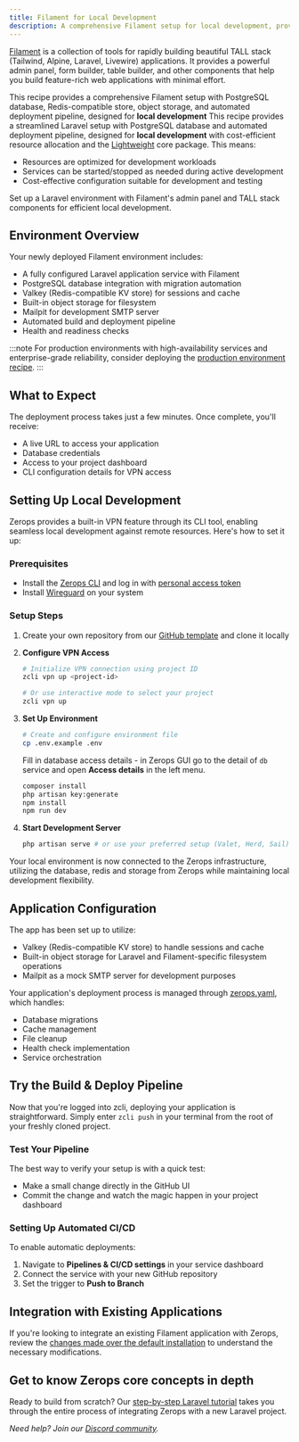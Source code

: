 ```yaml
---
title: Filament for Local Development
description: A comprehensive Filament setup for local development, providing a complete stack with PostgreSQL database, Redis-compatible KV store, object storage, and automated deployment pipeline, configured for cost-efficient workflows.
---
```



[Filament](https://filamentphp.com/) is a collection of tools for rapidly building beautiful TALL stack (Tailwind, Alpine, Laravel, Livewire) applications. It provides a powerful admin panel, form builder, table builder, and other components that help you build feature-rich web applications with minimal effort.

This recipe provides a comprehensive Filament setup with PostgreSQL database, Redis-compatible store, object storage, and automated deployment pipeline, designed for **local development** This recipe provides a streamlined Laravel setup with PostgreSQL database and automated deployment pipeline, designed for **local development** with cost-efficient resource allocation and the [Lightweight](/features/infrastructure#project-core) core package. This means:
- Resources are optimized for development workloads
- Services can be started/stopped as needed during active development
- Cost-effective configuration suitable for development and testing

<CustomCard icon={IconFilament} title="Deploy Filament for Local Development">
  <div className="flex-grow pb-1 pt-0.5">Set up a Laravel environment with Filament's admin panel and TALL stack components for efficient local development.</div>
  <DeployButton link="filament-local" badgeWidth="200" />
</CustomCard>

## Environment Overview

Your newly deployed Filament environment includes:

- A fully configured Laravel application service with Filament
- PostgreSQL database integration with migration automation
- Valkey (Redis-compatible KV store) for sessions and cache
- Built-in object storage for filesystem
- Mailpit for development SMTP server
- Automated build and deployment pipeline
- Health and readiness checks

:::note
For production environments with high-availability services and enterprise-grade reliability, consider deploying the [production environment recipe](/frameworks/laravel/recipes/filament-prod).
:::

## What to Expect

The deployment process takes just a few minutes. Once complete, you'll receive:

- A live URL to access your application
- Database credentials
- Access to your project dashboard
- CLI configuration details for VPN access

## Setting Up Local Development

Zerops provides a built-in VPN feature through its CLI tool, enabling seamless local development against remote resources. Here's how to set it up:

### Prerequisites
- Install the [Zerops CLI](/references/cli#get-started) and log in with [personal access token](/references/cli#personal-access-tokens)
- Install [Wireguard](/references/vpn) on your system

### Setup Steps

1. Create your own repository from our [GitHub template](https://github.com/zeropsio/recipe-filament) and clone it locally

2. **Configure VPN Access**
   ```bash
   # Initialize VPN connection using project ID
   zcli vpn up <project-id>

   # Or use interactive mode to select your project
   zcli vpn up
   ```

3. **Set Up Environment**
   ```bash
   # Create and configure environment file
   cp .env.example .env
   ```
   Fill in database access details - in Zerops GUI go to the detail of `db` service and open **Access details** in the left menu.

   ```bash
   composer install
   php artisan key:generate
   npm install
   npm run dev
   ```

4. **Start Development Server**
   ```bash
   php artisan serve # or use your preferred setup (Valet, Herd, Sail)
   ```

Your local environment is now connected to the Zerops infrastructure, utilizing the database, redis and storage from Zerops while maintaining local development flexibility.

## Application Configuration

The app has been set up to utilize:
- Valkey (Redis-compatible KV store) to handle sessions and cache
- Built-in object storage for Laravel and Filament-specific filesystem operations
- Mailpit as a mock SMTP server for development purposes

Your application's deployment process is managed through [zerops.yaml](/zerops-yaml/specification), which handles:

- Database migrations
- Cache management
- File cleanup
- Health check implementation
- Service orchestration

## Try the Build & Deploy Pipeline

Now that you're logged into zcli, deploying your application is straightforward. Simply enter `zcli push` in your terminal from the root of your freshly cloned project.

### Test Your Pipeline

The best way to verify your setup is with a quick test:
- Make a small change directly in the GitHub UI
- Commit the change and watch the magic happen in your project dashboard

### Setting Up Automated CI/CD

To enable automatic deployments:

1. Navigate to **Pipelines & CI/CD settings** in your service dashboard
2. Connect the service with your new GitHub repository
3. Set the trigger to **Push to Branch**

## Integration with Existing Applications

If you're looking to integrate an existing Filament application with Zerops, review the [changes made over the default installation](https://github.com/zeropsio/recipe-filament/blob/main/README.md#changes-made-over-the-default-installation) to understand the necessary modifications.

## Get to know Zerops core concepts in depth
Ready to build from scratch? Our [step-by-step Laravel tutorial](/frameworks/laravel/introduction) takes you through the entire process of integrating Zerops with a new Laravel project.

*Need help? Join our [Discord community](https://discord.gg/zerops).*
